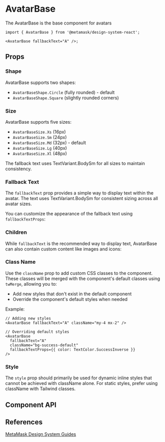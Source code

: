 

# AvatarBase

The AvatarBase is the base component for avatars

```tsx
import { AvatarBase } from '@metamask/design-system-react';

<AvatarBase fallbackText="A" />;
```

<Canvas of={AvatarBaseStories.Default} />

## Props

### Shape

AvatarBase supports two shapes:

- `AvatarBaseShape.Circle` (fully rounded) - default
- `AvatarBaseShape.Square` (slightly rounded corners)

<Canvas of={AvatarBaseStories.Shape} />

### Size

AvatarBase supports five sizes:

- `AvatarBaseSize.Xs` (16px)
- `AvatarBaseSize.Sm` (24px)
- `AvatarBaseSize.Md` (32px) - default
- `AvatarBaseSize.Lg` (40px)
- `AvatarBaseSize.Xl` (48px)

The fallback text uses TextVariant.BodySm for all sizes to maintain consistency.

<Canvas of={AvatarBaseStories.Size} />

### Fallback Text

The `fallbackText` prop provides a simple way to display text within the avatar. The text uses TextVariant.BodySm for consistent sizing across all avatar sizes.

<Canvas of={AvatarBaseStories.FallbackText} />

You can customize the appearance of the fallback text using `fallbackTextProps`:

<Canvas of={AvatarBaseStories.FallbackTextWithProps} />

### Children

While `fallbackText` is the recommended way to display text, AvatarBase can also contain custom content like images and icons:

<Canvas of={AvatarBaseStories.Children} />

### Class Name

Use the `className` prop to add custom CSS classes to the component. These classes will be merged with the component's default classes using `twMerge`, allowing you to:

- Add new styles that don't exist in the default component
- Override the component's default styles when needed

Example:

```tsx
// Adding new styles
<AvatarBase fallbackText="A" className="my-4 mx-2" />

// Overriding default styles
<AvatarBase
  fallbackText="A"
  className="bg-success-default"
  fallbackTextProps={{ color: TextColor.SuccessInverse }}
/>
```

### Style

The `style` prop should primarily be used for dynamic inline styles that cannot be achieved with className alone. For static styles, prefer using className with Tailwind classes.

## Component API

<Controls of={AvatarBaseStories.Default} />

## References

[MetaMask Design System Guides](https://www.notion.so/MetaMask-Design-System-Guides-Design-f86ecc914d6b4eb6873a122b83c12940)
